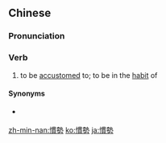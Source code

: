 {{also|惯势}}
==Chinese==
{{zh-forms|s=惯势}}

===Pronunciation===
{{zh-pron
|h=pfs=koan-se
|mn=xm,zz,tw:koàn-sì/xm:koàiⁿ-sì/qz:kùiⁿ-sì
|cat=v
}}

===Verb===
{{zh-verb}}

# {{lb|zh|Min Nan|Hakka}} to be [[accustomed]] to; to be in the [[habit]] of

====Synonyms====
* {{qualifier|less common in Min Nan}} {{zh-l|習慣}}

[[zh-min-nan:慣勢]]
[[ko:慣勢]]
[[ja:慣勢]]